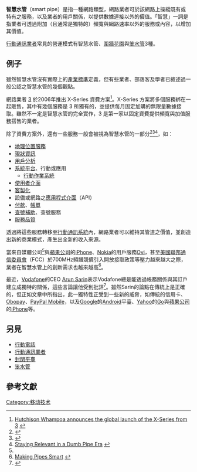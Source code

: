 {{TA
|G1=IT
}}
'''智慧水管'''（smart pipe）是指一種網路類型，網路業者可於該網路上操縱既有或特有之服務，以及業者的用戶關係，以提供數據連接以外的價值。「智慧」一詞是指業者可透過附加（且通常是獨特的）頻寬與網路速率以外的服務或內容，以增加其價值。

[[行動通訊業者|行動通訊業者]]常見的營運模式有智慧水管、[[圍牆花園|圍牆花園]]與[[笨水管|笨水管]]3種。

==例子==
雖然智慧水管沒有實際上的[[標準|產業標準]]定義，但有些業者、部落客及學者已敘述過一般公認之智慧水管的幾個觀點。

網路業者 [[3_(電訊)|3]] 於2006年推出 X-Series 資費方案<ref>[http://www.three.co.uk/news/h3gnews/pressnewsview.omp?collcid=1019745742912&cid=1163170230108&index=1 Hutchison Whampoa announces the global launch of the X-Series from 3] {{webarchive|url=https://web.archive.org/web/20080607092313/http://www.three.co.uk/news/h3gnews/pressnewsview.omp?collcid=1019745742912&cid=1163170230108&index=1 |date=2008-06-07 }}</ref>。X-Series 方案將多個服務綁在一起販售，其中有幾個服務是 3 所獨有的，並提供每月固定加購的無限量數據接取。雖然不一定是智慧水管的完全實作，3 是第一家以固定資費提供頻寬與加值服務搭售的業者。

除了資費方案外，還有一些服務一般會被視為智慧水管的一部分<ref name="gigaom">{{Cite web |url=http://gigaom.com/2008/01/13/the-operators-vs-the-media-brands/ |title=The Operators vs. the Media Brands |accessdate=2015-08-06 |archive-date=2015-03-29 |archive-url=https://web.archive.org/web/20150329095658/https://gigaom.com/2008/01/13/the-operators-vs-the-media-brands/ |dead-url=no }}</ref><ref>{{Cite web |url=http://mobhappy.com/blog1/2008/01/14/the-pipe-is-only-dumb-if-you-make-it-that-way/ |title=The Pipe is Only Dumb if You Make It that Way |accessdate=2015-08-06 |archive-date=2016-03-21 |archive-url=https://web.archive.org/web/20160321151014/http://mobhappy.com/blog1/2008/01/14/the-pipe-is-only-dumb-if-you-make-it-that-way/ |dead-url=no }}</ref><ref>[http://www.wirelessweek.com/staying-relevant-in-a-dumb-pipe.aspx Staying Relevant in a Dumb Pipe Era] {{webarchive|url=https://archive.is/20070803202751/http://www.wirelessweek.com/staying-relevant-in-a-dumb-pipe.aspx |date=2007-08-03 }}</ref>，如：
* [[地理位置服務|地理位置服務]]
* [[現狀資訊|現狀資訊]]
* [[用戶分析|用戶分析]]
* [[系統平台|系統平台]]、行動或應用
** [[行動作業系統|行動作業系統]]
* [[使用者介面|使用者介面]]
* [[客製化|客製化]]
* 設備或網路之[[應用程式介面|應用程式介面]]（API）
* [[付款|付款]]、[[發票|帳單]]
* [[查號補助|查號補助]]、查號服務
* [[服務品質|服務品質]]

透過將這些服務轉移至[[行動通訊系統|行動通訊系統]]內，網路業者可以維持其管道之價值，並創造出新的商業模式，產生出全新的收入來源。

當來自媒體公司<ref name="gigaom"/>與[[蘋果公司|蘋果公司]]的[[iPhone|iPhone]]、[[Nokia|Nokia]]的用戶服務[[Ovi|Ovi]]，甚至[[美國聯邦通信委員會|美國聯邦通信委員會]]（FCC）於700MHz頻譜競價引入開放接取政策等壓力越來越大之際，業者在智慧水管上的創新需求也越來越高<ref>[http://www.rcrnews.com/apps/pbcs.dll/article?AID=/20070911/SUB/70911004/1008 Making Pipes Smart] {{webarchive|url=https://archive.is/20070626123702/http://www.rcrnews.com/apps/pbcs.dll/article?AID=/20070911/SUB/70911004/1008 |date=2007-06-26 }}</ref>。

最近，[[Vodafone|Vodafone]]的CEO [[Arun_Sarin|Arun Sarin]]表示Vodafone總是能透過帳務關係與其訂戶建立成獨特的關係，這些言論讓他受到批評<ref>{{Cite web |url=http://www.theregister.co.uk/2007/11/19/vodafone_ceo_blind/ |title=Vodafone CEO sticks head in sand, goes 'La la la' |accessdate=2015-08-06 |archive-date=2015-09-21 |archive-url=https://web.archive.org/web/20150921235623/http://www.theregister.co.uk/2007/11/19/vodafone_ceo_blind/ |dead-url=no }}</ref>。雖然Sarin的論點在傳統上是正確的，但正如文章中所指出，此一獨特性正受到一些新的威脅，如傳統的信用卡、[[Obopay|Obopay]]、[[PayPal|PayPal Mobile]]，以及[[Google|Google]]的[[Android|Android]]平臺、[[Yahoo|Yahoo]]的[[Yahoo!_Go|Go]]與[[蘋果公司|蘋果公司]]的[[iPhone|iPhone]]等。

==另見==
* [[行動電話|行動電話]]
* [[行動通訊業者|行動通訊業者]]
* [[封閉平臺|封閉平臺]]
* [[笨水管|笨水管]]

==參考文獻==
{{Reflist}}

[[Category:移动技术|Category:移动技术]]